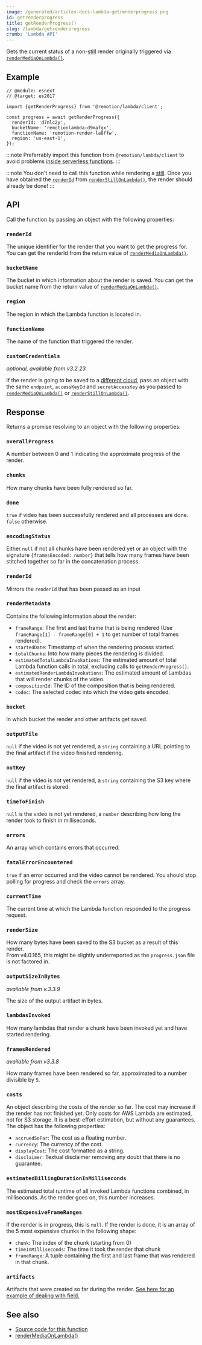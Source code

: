 ```yaml
---
image: /generated/articles-docs-lambda-getrenderprogress.png
id: getrenderprogress
title: getRenderProgress()
slug: /lambda/getrenderprogress
crumb: 'Lambda API'
---
```


Gets the current status of a non-[still](https://www.remotion.dev/docs/lambda/renderstillonlambda) render originally triggered via [`renderMediaOnLambda()`](/docs/lambda/rendermediaonlambda).

## Example

```tsx twoslash
// @module: esnext
// @target: es2017

import {getRenderProgress} from '@remotion/lambda/client';

const progress = await getRenderProgress({
  renderId: 'd7nlc2y',
  bucketName: 'remotionlambda-d9mafgx',
  functionName: 'remotion-render-la8ffw',
  region: 'us-east-1',
});
```

:::note
Preferrably import this function from `@remotion/lambda/client` to avoid problems [inside serverless functions](/docs/lambda/light-client).
:::

:::note
You don't need to call this function while rendering a [still](/docs/still). Once you have obtained the [`renderId`](/docs/lambda/renderstillonlambda#renderid) from [`renderStillOnLambda()`](/docs/lambda/renderstillonlambda), the render should already be done!
:::

## API

Call the function by passing an object with the following properties:

### `renderId`

The unique identifier for the render that you want to get the progress for. You can get the renderId from the return value of [`renderMediaOnLambda()`](/docs/lambda/rendermediaonlambda).

### `bucketName`

The bucket in which information about the render is saved. You can get the bucket name from the return value of [`renderMediaOnLambda()`](/docs/lambda/rendermediaonlambda).

### `region`

The region in which the Lambda function is located in.

### `functionName`

The name of the function that triggered the render.

### `customCredentials`

_optional, available from v3.2.23_

If the render is going to be saved to a [different cloud](/docs/lambda/custom-destination#saving-to-another-cloud), pass an object with the same `endpoint`, `accessKeyId` and `secretAccessKey` as you passed to [`renderMediaOnLambda()`](/docs/lambda/rendermediaonlambda#outname) or [`renderStillOnLambda()`](/docs/lambda/renderstillonlambda#outname).

## Response

Returns a promise resolving to an object with the following properties:

### `overallProgress`

A number between 0 and 1 indicating the approximate progress of the render.

### `chunks`

How many chunks have been fully rendered so far.

### `done`

`true` if video has been successfully rendered and all processes are done. `false` otherwise.

### `encodingStatus`

Either `null` if not all chunks have been rendered yet or an object with the signature `{framesEncoded: number}` that tells how many frames have been stitched together so far in the concatenation process.

### `renderId`

Mirrors the `renderId` that has been passed as an input

### `renderMetadata`

Contains the following information about the render:

- `frameRange`: The first and last frame that is being rendered (Use `frameRange[1] - frameRange[0] + 1` to get number of total frames rendered).
- `startedDate`: Timestamp of when the rendering process started.
- `totalChunks`: Into how many pieces the rendering is divided.
- `estimatedTotalLambdaInvokations`: The estimated amount of total Lambda function calls in total, excluding calls to `getRenderProgress()`.
- `estimatedRenderLambdaInvokations`: The estimated amount of Lambdas that will render chunks of the video.
- `compositionId`: The ID of the composition that is being rendered.
- `codec`: The selected codec into which the video gets encoded.

### `bucket`

In which bucket the render and other artifacts get saved.

### `outputFile`

`null` if the video is not yet rendered, a `string` containing a URL pointing to the final artifact if the video finished rendering.

### `outKey`

`null` if the video is not yet rendered, a `string` containing the S3 key where the final artifact is stored.

### `timeToFinish`

`null` is the video is not yet rendered, a `number` describing how long the render took to finish in milliseconds.

### `errors`

An array which contains errors that occurred.

### `fatalErrorEncountered`

`true` if an error occurred and the video cannot be rendered. You should stop polling for progress and check the `errors` array.

### `currentTime`

The current time at which the Lambda function responded to the progress request.

### `renderSize`

How many bytes have been saved to the S3 bucket as a result of this render.  
From v4.0.165, this might be slightly underreported as the `progress.json` file is not factored in.

### `outputSizeInBytes`

_available from v.3.3.9_

The size of the output artifact in bytes.

### `lambdasInvoked`

How many lambdas that render a chunk have been invoked yet and have started rendering.

### `framesRendered`

_available from v3.3.8_

How many frames have been rendered so far, approximated to a number divisible by `5`.

### `costs`

An object describing the costs of the render so far. The cost may increase if the render has not finished yet. Only costs for AWS Lambda are estimated, not for S3 storage. It is a best-effort estimation, but without any guarantees. The object has the following properties:

- `accruedSoFar`: The cost as a floating number.
- `currency`: The currency of the cost.
- `displayCost`: The cost formatted as a string.
- `disclaimer`: Textual disclaimer removing any doubt that there is no guarantee.

### `estimatedBillingDurationInMilliseconds`<AvailableFrom v="4.0.74"/>

The estimated total runtime of all invoked Lambda functions combined, in milliseconds. As the render goes on, this number increases.

### `mostExpensiveFrameRanges`

If the render is in progress, this is `null`. If the render is done, it is an array of the 5 most expensive chunks in the following shape:

- `chunk`: The index of the chunk (starting from 0)
- `timeInMilliseconds`: The time it took the render that chunk
- `frameRange`: A tuple containing the first and last frame that was rendered in that chunk.

### `artifacts`<AvailableFrom v="4.0.176"/>

Artifacts that were created so far during the render. [See here for an example of dealing with field.](/docs/artifacts#using-rendermedia-renderstill-or-renderframes)

## See also

- [Source code for this function](https://github.com/remotion-dev/remotion/blob/main/packages/lambda/src/api/get-render-progress.ts)
- [renderMediaOnLambda()](/docs/lambda/rendermediaonlambda)
